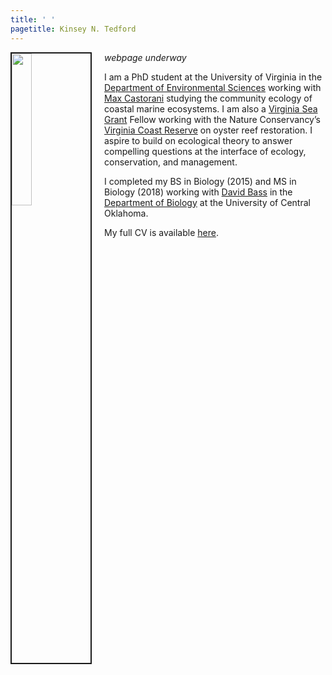 ```yaml
---
title: ' '
pagetitle: Kinsey N. Tedford
---
```


<link rel="stylesheet" href="styles.css" type="text/css">

<img src="images/kinseytedford_2019.jpg" style="width:25%; border:2px solid; margin-right: 20px" align="left">

*webpage underway*

I am a PhD student at the University of Virginia in the [Department of Environmental Sciences](https://evsc.as.virginia.edu) working with [Max Castorani](https://castorani.evsc.virginia.edu) studying the community ecology of coastal marine ecosystems. I am also a [Virginia Sea Grant](https://vaseagrant.org) Fellow working with the Nature Conservancy's [Virginia Coast Reserve](https://www.nature.org/en-us/about-us/where-we-work/united-states/virginia/stories-in-virginia/virginia-coast-reserve/) on oyster reef restoration. I aspire to build on ecological theory to answer compelling questions at the interface of ecology, conservation, and management.

I completed my BS in Biology (2015) and MS in Biology (2018) working with [David Bass](https://www3.uco.edu/centraldirectory/profiles/5318) in the [Department of Biology](https://www.uco.edu/cms/academics/biology/) at the University of Central Oklahoma.

My full CV is available [here](files/CV_Tedford_June_2020.pdf).
